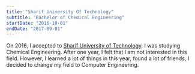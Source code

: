 ```yaml
---
title: "Sharif University Of Technology"
subtitle: "Bachelor of Chemical Engineering"
startDate: "2016-10-01"
endDate: "2017-09-01"
---
```


On 2016, I accepted to [Sharif University of Technology](https://sharif.ir).
I was studying Chemical Engineering. After one year, I felt that I am not interested in this field.
However, I learned a lot of things in this year, found a lot of friends, I decided to change my field to Computer Engineering.
